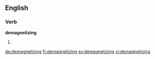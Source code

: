 
==English==

===Verb===
'''demagnetizing'''

# {{present participle of|demagnetize}}

[[de:demagnetizing]]
[[fr:demagnetizing]]
[[sv:demagnetizing]]
[[vi:demagnetizing]]